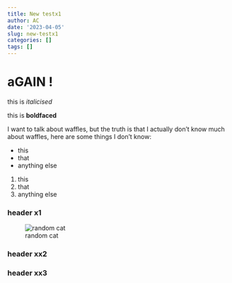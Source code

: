 ```yaml
---
title: New testx1
author: AC
date: '2023-04-05'
slug: new-testx1
categories: []
tags: []
---
```

# aGAIN !

this is *italicised*\

this is **boldfaced**

I want to talk about waffles, but the truth is that I actually don't know much about waffles, here are some things I don't know:

- this
- that
- anything else

1. this
2. that
3. anything else

### header x1

![random cat](https://placekitten.com/200/400)

### header xx2

### header xx3
